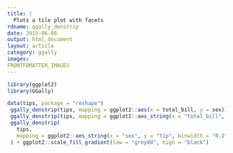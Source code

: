 ---
title: |
  Plots a tile plot with facets
rdname: ggally_denstrip
date: 2015-06-06
output: html_document
layout: article
category: ggally
images:
FRONTFOMATTER_IMAGES
---

```{r, echo = FALSE, message = FALSE}
library(ggplot2)
library(GGally)
```

```{r ggally_denstrip, cache = TRUE}

data(tips, package = "reshape")
 ggally_denstrip(tips, mapping = ggplot2::aes(x = total_bill, y = sex))
 ggally_denstrip(tips, mapping = ggplot2::aes_string(x = "total_bill", y = "sex"))
 ggally_denstrip(
   tips,
   mapping = ggplot2::aes_string(x = "sex", y = "tip", binwidth = "0.2")
 ) + ggplot2::scale_fill_gradient(low = "grey80", high = "black")



```